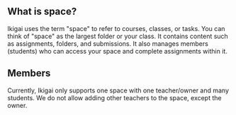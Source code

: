 ## What is space?

Ikigai uses the term "space" to refer to courses, classes, or tasks.
You can think of "space" as the largest folder or your class.
It contains content such as assignments, folders, and submissions.
It also manages members (students) who can access your space and complete assignments within it.

## Members

Currently, Ikigai only supports one space with one teacher/owner and many students.
We do not allow adding other teachers to the space, except the owner.
